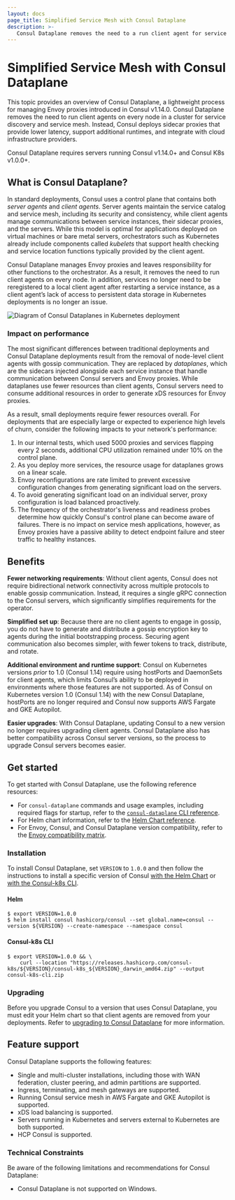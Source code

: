 ```yaml
---
layout: docs
page_title: Simplified Service Mesh with Consul Dataplane
description: >-
   Consul Dataplane removes the need to a run client agent for service discovery and service mesh by leveraging orchestrator functions. Learn about Consul Dataplane, how it can lower latency for Consul on Kubernetes, and how it enables Consul support for AWS Fargate and GKE Autopilot.
---
```


# Simplified Service Mesh with Consul Dataplane

This topic provides an overview of Consul Dataplane, a lightweight process for managing Envoy proxies introduced in Consul v1.14.0. Consul Dataplane removes the need to run client agents on every node in a cluster for service discovery and service mesh. Instead, Consul deploys sidecar proxies that provide lower latency, support additional runtimes, and integrate with cloud infrastructure providers.

Consul Dataplane requires servers running Consul v1.14.0+ and Consul K8s v1.0.0+.

## What is Consul Dataplane?

In standard deployments, Consul uses a control plane that contains both _server agents_ and _client agents_. Server agents maintain the service catalog and service mesh, including its security and consistency, while client agents manage communications between service instances, their sidecar proxies, and the servers. While this model is optimal for applications deployed on virtual machines or bare metal servers, orchestrators such as Kubernetes already include components called _kubelets_ that support health checking and service location functions typically provided by the client agent.

Consul Dataplane manages Envoy proxies and leaves responsibility for other functions to the orchestrator. As a result, it removes the need to run client agents on every node. In addition, services no longer need to be reregistered to a local client agent after restarting a service instance, as a client agent’s lack of access to persistent data storage in Kubernetes deployments is no longer an issue.

![Diagram of Consul Dataplanes in Kubernetes deployment](/img/k8s-dataplanes-architecture.png)

### Impact on performance

The most significant differences between traditional deployments and Consul Dataplane deployments result from the removal of node-level client agents with gossip communication. They are replaced by _dataplanes_, which are the sidecars injected alongside each service instance that handle communication between Consul servers and Envoy proxies. While dataplanes use fewer resources than client agents, Consul servers need to consume additional resources in order to generate xDS resources for Envoy proxies.

As a result, small deployments require fewer resources overall. For deployments that are especially large or expected to experience high levels of churn, consider the following impacts to your network's performance:

1. In our internal tests, which used 5000 proxies and services flapping every 2 seconds, additional CPU utilization remained under 10% on the control plane.
1. As you deploy more services, the resource usage for dataplanes grows on a linear scale.
1. Envoy reconfigurations are rate limited to prevent excessive configuration changes from generating significant load on the servers.
1. To avoid generating significant load on an individual server, proxy configuration is load balanced proactively.
1. The frequency of the orchestrator's liveness and readiness probes determine how quickly Consul's control plane can become aware of failures. There is no impact on service mesh applications, however, as Envoy proxies have a passive ability to detect endpoint failure and steer traffic to healthy instances.

## Benefits

**Fewer networking requirements**: Without client agents, Consul does not require bidirectional network connectivity across multiple protocols to enable gossip communication. Instead, it requires a single gRPC connection to the Consul servers, which significantly simplifies requirements for the operator.

**Simplified set up**: Because there are no client agents to engage in gossip, you do not have to generate and distribute a gossip encryption key to agents during the initial bootstrapping process. Securing agent communication also becomes simpler, with fewer tokens to track, distribute, and rotate.

**Additional environment and runtime support**: Consul on Kubernetes versions *prior* to 1.0 (Consul 1.14) require using hostPorts and DaemonSets for client agents, which limits Consul’s ability to be deployed in environments where those features are not supported.
As of Consul on Kubernetes version 1.0 (Consul 1.14) with the new Consul Dataplane, hostPorts are no longer required and Consul now supports AWS Fargate and GKE Autopilot.

**Easier upgrades**: With Consul Dataplane, updating Consul to a new version no longer requires upgrading client agents. Consul Dataplane also has better compatibility across Consul server versions, so the process to upgrade Consul servers becomes easier.

## Get started

To get started with Consul Dataplane, use the following reference resources:

- For `consul-dataplane` commands and usage examples, including required flags for startup, refer to the [`consul-dataplane` CLI reference](/docs/connect/dataplane/consul-dataplane).
- For Helm chart information, refer to the [Helm Chart reference](/docs/k8s/helm).
- For Envoy, Consul, and Consul Dataplane version compatibility, refer to the [Envoy compatibility matrix](/docs/connect/proxies/envoy).

### Installation

To install Consul Dataplane, set `VERSION` to `1.0.0` and then follow the instructions to install a specific version of Consul [with the Helm Chart](/docs/k8s/installation/install#install-consul) or [with the Consul-k8s CLI](/docs/k8s/installation/install-cli#install-a-previous-version).

#### Helm

```shell-session
$ export VERSION=1.0.0
$ helm install consul hashicorp/consul --set global.name=consul --version ${VERSION} --create-namespace --namespace consul
```

#### Consul-k8s CLI

```shell-session
$ export VERSION=1.0.0 && \
    curl --location "https://releases.hashicorp.com/consul-k8s/${VERSION}/consul-k8s_${VERSION}_darwin_amd64.zip" --output consul-k8s-cli.zip
```

### Upgrading

Before you upgrade Consul to a version that uses Consul Dataplane, you must edit your Helm chart so that client agents are removed from your deployments. Refer to [upgrading to Consul Dataplane](/docs/k8s/upgrade#upgrading-to-consul-dataplanes) for more information.

## Feature support

Consul Dataplane supports the following features:

- Single and multi-cluster installations, including those with WAN federation, cluster peering, and admin partitions are supported.
- Ingress, terminating, and mesh gateways are supported.
- Running Consul service mesh in AWS Fargate and GKE Autopilot is supported.
- xDS load balancing is supported.
- Servers running in Kubernetes and servers external to Kubernetes are both supported.
- HCP Consul is supported.

### Technical Constraints

Be aware of the following limitations and recommendations for Consul Dataplane:

- Consul Dataplane is not supported on Windows.
